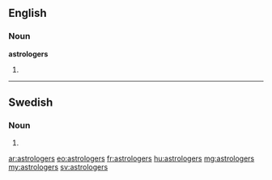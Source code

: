 ==English==

===Noun===
'''astrologers'''

# {{plural of|astrologer}}

----

==Swedish==

===Noun===
{{head|sv|noun form}}

# {{sv-noun-form-indef-gen-pl|astrolog}}

[[ar:astrologers]]
[[eo:astrologers]]
[[fr:astrologers]]
[[hu:astrologers]]
[[mg:astrologers]]
[[my:astrologers]]
[[sv:astrologers]]